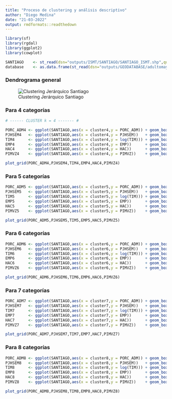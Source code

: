 ```yaml
---
title: "Proceso de clustering y análisis descriptivo"
author: "Diego Medina"
date: "21-03-2022"
output: rmdformats::readthedown
---
```


```r
library(sf)
library(rgdal)
library(ggplot2)
library(cowplot)
```

```r
SANTIAGO    <- st_read(dsn="outputs/ISMT/SANTIAGO/SANTIAGO_ISMT.shp",quiet=TRUE)
database    <- as.data.frame(st_read(dsn="outputs/GEODATABASE/adultomayor.shp",quiet=TRUE) )
```

### Dendrograma general

![Clustering Jerárquico Santiago](outputs/Plots/HClust.png)

### Para 4 categorías

```r

# ------ CLUSTER k = 4 ------- #

PORC_ADM4 <- ggplot(SANTIAGO,aes(x = cluster4,y = PORC_ADM)) + geom_boxplot() + labs(title = "Porcentaje adultos mayores por zona"               , x = "Cluster", y = "Porcentaje") + geom_hline(aes(yintercept = mean(database$PORC_ADM)),linetype="dotted",size=1.5,color="deeppink1")
PJHSEM4   <- ggplot(SANTIAGO,aes(x = cluster4,y = PJHSEM))   + geom_boxplot() + labs(title = "Porcentaje Jefes de Hogar sin ensenanza media"     , x = "Cluster", y = "Porcentaje") + geom_hline(aes(yintercept = mean(database$PJHSEM))  ,linetype="dotted",size=1.5,color="deeppink1")
TIM4      <- ggplot(SANTIAGO,aes(x = cluster4,y = log(TIM))) + geom_boxplot() + labs(title = "Tasa de inmigración"                               , x = "Cluster", y = "Porcentaje") + geom_hline(aes(yintercept = mean(log(database$TIM))),linetype="dotted",size=1.5,color="deeppink1")
EMP4      <- ggplot(SANTIAGO,aes(x = cluster4,y = EMP))      + geom_boxplot() + labs(title = "Porcentaje empleabilidad mayor a 15 anos"          , x = "Cluster", y = "Porcentaje") + geom_hline(aes(yintercept = mean(database$EMP))     ,linetype="dotted",size=1.5,color="deeppink1")
HAC4      <- ggplot(SANTIAGO,aes(x = cluster4,y = HAC))      + geom_boxplot() + labs(title = "Porcentaje hacinamiento por zona"                  , x = "Cluster", y = "Porcentaje") + geom_hline(aes(yintercept = mean(database$HAC))     ,linetype="dotted",size=1.5,color="deeppink1")
PIMVZ4    <- ggplot(SANTIAGO,aes(x = cluster4,y = PIMVZ))    + geom_boxplot() + labs(title = "Materialidad de la vivienda"                       , x = "Cluster", y = "Porcentaje") + geom_hline(aes(yintercept = mean(database$PIMVZ))   ,linetype="dotted",size=1.5,color="deeppink1")

```


```r
plot_grid(PORC_ADM4,PJHSEM4,TIM4,EMP4,HAC4,PIMVZ4)
```

### Para 5 categorías

```r

PORC_ADM5 <- ggplot(SANTIAGO,aes(x = cluster5,y = PORC_ADM)) + geom_boxplot() + labs(title = "Porcentaje adultos mayores por zona"               , x = "Cluster", y = "Porcentaje") + geom_hline(aes(yintercept = mean(database$PORC_ADM)),linetype="dotted",size=1.5,color="deeppink1")
PJHSEM5   <- ggplot(SANTIAGO,aes(x = cluster5,y = PJHSEM))   + geom_boxplot() + labs(title = "Porcentaje Jefes de Hogar sin ensenanza media"     , x = "Cluster", y = "Porcentaje") + geom_hline(aes(yintercept = mean(database$PJHSEM))  ,linetype="dotted",size=1.5,color="deeppink1")
TIM5      <- ggplot(SANTIAGO,aes(x = cluster5,y = log(TIM))) + geom_boxplot() + labs(title = "Tasa de inmigración"                               , x = "Cluster", y = "Porcentaje") + geom_hline(aes(yintercept = mean(log(database$TIM))),linetype="dotted",size=1.5,color="deeppink1")
EMP5      <- ggplot(SANTIAGO,aes(x = cluster5,y = EMP))      + geom_boxplot() + labs(title = "Porcentaje empleabilidad mayor a 15 anos"          , x = "Cluster", y = "Porcentaje") + geom_hline(aes(yintercept = mean(database$EMP))     ,linetype="dotted",size=1.5,color="deeppink1")
HAC5      <- ggplot(SANTIAGO,aes(x = cluster5,y = HAC))      + geom_boxplot() + labs(title = "Porcentaje hacinamiento por zona"                  , x = "Cluster", y = "Porcentaje") + geom_hline(aes(yintercept = mean(database$HAC))     ,linetype="dotted",size=1.5,color="deeppink1")
PIMVZ5    <- ggplot(SANTIAGO,aes(x = cluster5,y = PIMVZ))    + geom_boxplot() + labs(title = "Materialidad de la vivienda"                       , x = "Cluster", y = "Porcentaje") + geom_hline(aes(yintercept = mean(database$PIMVZ))   ,linetype="dotted",size=1.5,color="deeppink1")

```

```r
plot_grid(PORC_ADM5,PJHSEM5,TIM5,EMP5,HAC5,PIMVZ5)
```

### Para 6 categorías

```r
PORC_ADM6 <- ggplot(SANTIAGO,aes(x = cluster6,y = PORC_ADM)) + geom_boxplot() + labs(title = "Porcentaje adultos mayores por zona"               , x = "Cluster", y = "Porcentaje") + geom_hline(aes(yintercept = mean(database$PORC_ADM)),linetype="dotted",size=1.5,color="deeppink1")
PJHSEM6   <- ggplot(SANTIAGO,aes(x = cluster6,y = PJHSEM))   + geom_boxplot() + labs(title = "Porcentaje Jefes de Hogar sin ensenanza media"     , x = "Cluster", y = "Porcentaje") + geom_hline(aes(yintercept = mean(database$PJHSEM))  ,linetype="dotted",size=1.5,color="deeppink1")
TIM6      <- ggplot(SANTIAGO,aes(x = cluster6,y = log(TIM))) + geom_boxplot() + labs(title = "Tasa de inmigración"                               , x = "Cluster", y = "Porcentaje") + geom_hline(aes(yintercept = mean(log(database$TIM))),linetype="dotted",size=1.5,color="deeppink1")
EMP6      <- ggplot(SANTIAGO,aes(x = cluster6,y = EMP))      + geom_boxplot() + labs(title = "Porcentaje empleabilidad mayor a 15 anos"          , x = "Cluster", y = "Porcentaje") + geom_hline(aes(yintercept = mean(database$EMP))     ,linetype="dotted",size=1.5,color="deeppink1")
HAC6      <- ggplot(SANTIAGO,aes(x = cluster6,y = HAC))      + geom_boxplot() + labs(title = "Porcentaje hacinamiento por zona"                  , x = "Cluster", y = "Porcentaje") + geom_hline(aes(yintercept = mean(database$HAC))     ,linetype="dotted",size=1.5,color="deeppink1")
PIMVZ6    <- ggplot(SANTIAGO,aes(x = cluster6,y = PIMVZ))    + geom_boxplot() + labs(title = "Materialidad de la vivienda"                       , x = "Cluster", y = "Porcentaje") + geom_hline(aes(yintercept = mean(database$PIMVZ))   ,linetype="dotted",size=1.5,color="deeppink1")
```

```r
plot_grid(PORC_ADM6,PJHSEM6,TIM6,EMP6,HAC6,PIMVZ6)
```

### Para 7 categorías

```r
PORC_ADM7 <- ggplot(SANTIAGO,aes(x = cluster7,y = PORC_ADM)) + geom_boxplot() + labs(title = "Porcentaje adultos mayores por zona"               , x = "Cluster", y = "Porcentaje") + geom_hline(aes(yintercept = mean(database$PORC_ADM)),linetype="dotted",size=1.5,color="deeppink1")
PJHSEM7   <- ggplot(SANTIAGO,aes(x = cluster7,y = PJHSEM))   + geom_boxplot() + labs(title = "Porcentaje Jefes de Hogar sin ensenanza media"     , x = "Cluster", y = "Porcentaje") + geom_hline(aes(yintercept = mean(database$PJHSEM))  ,linetype="dotted",size=1.5,color="deeppink1")
TIM7      <- ggplot(SANTIAGO,aes(x = cluster7,y = log(TIM))) + geom_boxplot() + labs(title = "Tasa de inmigración"                               , x = "Cluster", y = "Porcentaje") + geom_hline(aes(yintercept = mean(log(database$TIM))),linetype="dotted",size=1.5,color="deeppink1")
EMP7      <- ggplot(SANTIAGO,aes(x = cluster7,y = EMP))      + geom_boxplot() + labs(title = "Porcentaje empleabilidad mayor a 15 anos"          , x = "Cluster", y = "Porcentaje") + geom_hline(aes(yintercept = mean(database$EMP))     ,linetype="dotted",size=1.5,color="deeppink1")
HAC7      <- ggplot(SANTIAGO,aes(x = cluster7,y = HAC))      + geom_boxplot() + labs(title = "Porcentaje hacinamiento por zona"                  , x = "Cluster", y = "Porcentaje") + geom_hline(aes(yintercept = mean(database$HAC))     ,linetype="dotted",size=1.5,color="deeppink1")
PIMVZ7    <- ggplot(SANTIAGO,aes(x = cluster7,y = PIMVZ))    + geom_boxplot() + labs(title = "Materialidad de la vivienda"                       , x = "Cluster", y = "Porcentaje") + geom_hline(aes(yintercept = mean(database$PIMVZ))   ,linetype="dotted",size=1.5,color="deeppink1")
```

```r
plot_grid(PORC_ADM7,PJHSEM7,TIM7,EMP7,HAC7,PIMVZ7)
```

### Para 8 categorías

```r

PORC_ADM8 <- ggplot(SANTIAGO,aes(x = cluster8,y = PORC_ADM)) + geom_boxplot() + labs(title = "Porcentaje adultos mayores por zona"               , x = "Cluster", y = "Porcentaje") + geom_hline(aes(yintercept = mean(database$PORC_ADM)),linetype="dotted",size=1.5,color="deeppink1")
PJHSEM8   <- ggplot(SANTIAGO,aes(x = cluster8,y = PJHSEM))   + geom_boxplot() + labs(title = "Porcentaje Jefes de Hogar sin ensenanza media"     , x = "Cluster", y = "Porcentaje") + geom_hline(aes(yintercept = mean(database$PJHSEM))  ,linetype="dotted",size=1.5,color="deeppink1")
TIM8      <- ggplot(SANTIAGO,aes(x = cluster8,y = log(TIM))) + geom_boxplot() + labs(title = "Tasa de inmigración"                               , x = "Cluster", y = "Porcentaje") + geom_hline(aes(yintercept = mean(log(database$TIM))),linetype="dotted",size=1.5,color="deeppink1")
EMP8      <- ggplot(SANTIAGO,aes(x = cluster8,y = EMP))      + geom_boxplot() + labs(title = "Porcentaje empleabilidad mayor a 15 anos"          , x = "Cluster", y = "Porcentaje") + geom_hline(aes(yintercept = mean(database$EMP))     ,linetype="dotted",size=1.5,color="deeppink1")
HAC8      <- ggplot(SANTIAGO,aes(x = cluster8,y = HAC))      + geom_boxplot() + labs(title = "Porcentaje hacinamiento por zona"                  , x = "Cluster", y = "Porcentaje") + geom_hline(aes(yintercept = mean(database$HAC))     ,linetype="dotted",size=1.5,color="deeppink1")
PIMVZ8    <- ggplot(SANTIAGO,aes(x = cluster8,y = PIMVZ))    + geom_boxplot() + labs(title = "Materialidad de la vivienda"                       , x = "Cluster", y = "Porcentaje") + geom_hline(aes(yintercept = mean(database$PIMVZ))   ,linetype="dotted",size=1.5,color="deeppink1")


```

```r
plot_grid(PORC_ADM8,PJHSEM8,TIM8,EMP8,HAC8,PIMVZ8)
```
